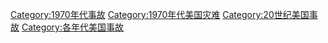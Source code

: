 [[Category:1970年代事故|Category:1970年代事故]]
[[Category:1970年代美国灾难|Category:1970年代美国灾难]]
[[Category:20世纪美国事故|Category:20世纪美国事故]]
[[Category:各年代美国事故|Category:各年代美国事故]]